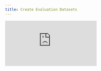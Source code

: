 ```yaml
---
title: Create Evaluation Datasets
---
```


<div style={{
    position: 'relative',
    paddingBottom: '56.25%', // 16:9 aspect ratio
    height: 0,
    overflow: 'hidden',
    maxWidth: '100%',
    marginBottom: '20px'
}}>
    <iframe
        src="https://www.loom.com/embed/c84b219b7c454476bb276abaaf4df777?sid=023a4650-a0cc-46c0-9613-111fc26b020a"
        frameborder="0"
        webkitallowfullscreen
        mozallowfullscreen
        allowfullscreen
        style={{
            position: 'absolute',
            top: 0,
            left: 0,
            width: '100%',
            height: '100%',
        }}
    />
</div>

## Building Datasets for RAG Evaluation

This hands-on video demonstrates dataset creation using a practical RAG (Retrieval Augmented Generation) example that compares OpenAI and Google Gemini models. You'll learn how evaluation datasets serve as the foundation for systematic LLM testing - they're collections of example inputs your application will encounter along with expected outputs, similar to validation sets in traditional machine learning.

## Key Highlights

- **Practical RAG Setup**: Complete example showing OpenAI vs Google Gemini model comparison with vector store integration using LangChain and Chroma
- **Dual Creation Methods**: Create datasets via UI (select traces and "add to dataset") or programmatically using the Opik client with [`get_or_create_dataset()`](https://www.comet.com/docs/opik/evaluation/datasets#creating-a-dataset-using-the-sdk)
- **Flexible Data Structure**: Define custom fields in dataset items based on your specific use case - make inputs and outputs as verbose as your application needs
- **Automatic Deduplication**: Opik automatically prevents duplicate entries in datasets, ensuring data quality and consistency
- **Multiple Dataset Strategy**: Create focused datasets for different aspects - common questions, edge cases, failure modes, and specific capabilities like reasoning or summarization
- **Trace-to-Dataset Conversion**: Leverage existing traces by filtering high-performing interactions and converting them directly into evaluation datasets
- **Validation Set Approach**: Datasets function like traditional ML validation sets, providing representative examples for systematic performance assessment
- **Scalable Architecture**: Use class-based setup to handle different model providers with consistent interfaces while maintaining traceability with [`@track`](https://www.comet.com/docs/opik/tracing/log_traces#decorators) decorators
